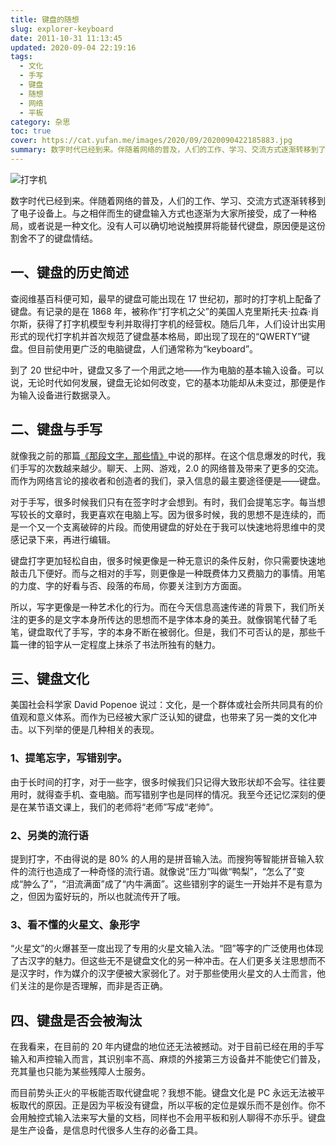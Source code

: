 ```yaml
---
title: 键盘的随想
slug: explorer-keyboard
date: 2011-10-31 11:13:45
updated: 2020-09-04 22:19:16
tags:
  - 文化
  - 手写
  - 键盘
  - 随想
  - 网络
  - 平板
category: 杂思
toc: true
cover: https://cat.yufan.me/images/2020/09/2020090422185883.jpg
summary: 数字时代已经到来。伴随着网络的普及，人们的工作、学习、交流方式逐渐转移到了电子设备上。与之相伴而生的键盘输入方式也逐渐为大家所接受，成了一种格局，或者说是一种文化。
---
```


![打字机](https://cat.yufan.me/images/2020/09/2020090422164876.jpg)

<MusicPlayer netease={5101896} />

数字时代已经到来。伴随着网络的普及，人们的工作、学习、交流方式逐渐转移到了电子设备上。与之相伴而生的键盘输入方式也逐渐为大家所接受，成了一种格局，或者说是一种文化。没有人可以确切地说触摸屏将能替代键盘，原因便是这份割舍不了的键盘情结。

## 一、键盘的历史简述

查阅维基百科便可知，最早的键盘可能出现在 17 世纪初，那时的打字机上配备了键盘。有记录的是在 1868 年，被称作“打字机之父”的美国人克里斯托夫·拉森·肖尔斯，获得了打字机模型专利并取得打字机的经营权。随后几年，人们设计出实用形式的现代打字机并首次规范了键盘基本格局，即出现了现在的“QWERTY”键盘。但目前使用更广泛的电脑键盘，人们通常称为“keyboard”。

到了 20 世纪中叶，键盘又多了一个用武之地——作为电脑的基本输入设备。可以说，无论时代如何发展，键盘无论如何改变，它的基本功能却从未变过，那便是作为输入设备进行数据录入。

## 二、键盘与手写

就像我之前的那篇[《那段文字，那些情》](/posts/those-words-my-love/)中说的那样。在这个信息爆发的时代，我们手写的次数越来越少。聊天、上网、游戏，2.0 的网络普及带来了更多的交流。而作为网络言论的接收者和创造者的我们，录入信息的最主要途径便是——键盘。

对于手写，很多时候我们只有在签字时才会想到。有时，我们会提笔忘字。每当想写较长的文章时，我更喜欢在电脑上写。因为很多时候，我的思想不是连续的，而是一个又一个支离破碎的片段。而使用键盘的好处在于我可以快速地将思维中的灵感记录下来，再进行编辑。

键盘打字更加轻松自由，很多时候更像是一种无意识的条件反射，你只需要快速地敲击几下便好。而与之相对的手写，则更像是一种既费体力又费脑力的事情。用笔的力度、字的好看与否、段落的布局，你要关注到方方面面。

所以，写字更像是一种艺术化的行为。而在今天信息高速传递的背景下，我们所关注的更多的是文字本身所传达的思想而不是字体本身的美丑。就像钢笔代替了毛笔，键盘取代了手写，字的本身不断在被弱化。但是，我们不可否认的是，那些千篇一律的铅字从一定程度上抹杀了书法所独有的魅力。

## 三、键盘文化

美国社会科学家 David Popenoe 说过：文化，是一个群体或社会所共同具有的价值观和意义体系。而作为已经被大家广泛认知的键盘，也带来了另一类的文化冲击。以下列举的便是几种相关的表现。

### 1、提笔忘字，写错别字。

由于长时间的打字，对于一些字，很多时候我们只记得大致形状却不会写。往往要用时，就得查手机、查电脑。而写错别字也是同样的情况。我至今还记忆深刻的便是在某节语文课上，我们的老师将“老师”写成“老帅”。

### 2、另类的流行语

提到打字，不由得说的是 80% 的人用的是拼音输入法。而搜狗等智能拼音输入软件的流行也造成了一种奇怪的流行语。就像说“压力”叫做“鸭梨”，“怎么了”变成“肿么了”，“泪流满面”成了“内牛满面”。这些错别字的诞生一开始并不是有意为之，但因为蛮好玩的，所以也就流传开了哦。

### 3、看不懂的火星文、象形字

“火星文”的火爆甚至一度出现了专用的火星文输入法。“囧”等字的广泛使用也体现了古汉字的魅力。但这些无不是键盘文化的另一种冲击。在人们更多关注思想而不是汉字时，作为媒介的汉字便被大家弱化了。对于那些使用火星文的人士而言，他们关注的是你是否理解，而非是否正确。

## 四、键盘是否会被淘汰

在我看来，在目前的 20 年内键盘的地位还无法被撼动。对于目前已经在用的手写输入和声控输入而言，其识别率不高、麻烦的外接第三方设备并不能使它们普及，充其量也只能为某些残障人士服务。

而目前势头正火的平板能否取代键盘呢？我想不能。键盘文化是 PC 永远无法被平板取代的原因。正是因为平板没有键盘，所以平板的定位是娱乐而不是创作。你不会用触控式输入法来写大量的文档，同样也不会用平板和别人聊得不亦乐乎。键盘是生产设备，是信息时代很多人生存的必备工具。
